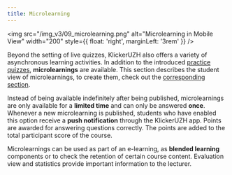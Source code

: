 ```yaml
---
title: Microlearning
---
```


<img
  src="/img_v3/09_microlearning.png"
  alt="Microlearning in Mobile View"
  width="200"
  style={{ float: 'right', marginLeft: '3rem' }}
/>

Beyond the setting of live quizzes, KlickerUZH also offers a variety of asynchronous learning activities. In addition to the introduced [practice quizzes](/student_tutorials/practice_quiz), **microlearnings** are available. This section describes the student view of microlearnings, to create them, check out the [corresponding section](/tutorials/microlearning).

Instead of being available indefinitely after being published, microlearnings are only available for a **limited time** and can only be answered **once**. Whenever a new microlearning is published, students who have enabled this option receive a **push notification** through the KlickerUZH app. Points are awarded for answering questions correctly. The points are added to the total participant score of the course.

Microlearnings can be used as part of an e-learning, as **blended learning** components or to check the retention of certain course content. Evaluation view and statistics provide important information to the lecturer.
